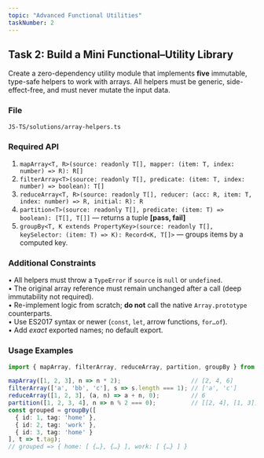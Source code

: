 ```yaml
---
topic: "Advanced Functional Utilities"
taskNumber: 2
---
```


## Task 2: Build a Mini Functional–Utility Library

Create a zero-dependency utility module that implements **five** immutable, type-safe helpers to work with arrays. All helpers must be generic, side-effect-free, and must never mutate the input data.

### File
`JS-TS/solutions/array-helpers.ts`

### Required API
1. `mapArray<T, R>(source: readonly T[], mapper: (item: T, index: number) => R): R[]`
2. `filterArray<T>(source: readonly T[], predicate: (item: T, index: number) => boolean): T[]`
3. `reduceArray<T, R>(source: readonly T[], reducer: (acc: R, item: T, index: number) => R, initial: R): R`
4. `partition<T>(source: readonly T[], predicate: (item: T) => boolean): [T[], T[]]` — returns a tuple **[pass, fail]**
5. `groupBy<T, K extends PropertyKey>(source: readonly T[], keySelector: (item: T) => K): Record<K, T[]>` — groups items by a computed key.

### Additional Constraints
• All helpers must throw a `TypeError` if `source` is `null` or `undefined`.  
• The original array reference must remain unchanged after a call (deep immutability not required).  
• Re-implement logic from scratch; **do not** call the native `Array.prototype` counterparts.  
• Use ES2017 syntax or newer (`const`, `let`, arrow functions, `for…of`).  
• Add _exact_ exported names; no default export.

### Usage Examples
```ts
import { mapArray, filterArray, reduceArray, partition, groupBy } from './array-helpers';

mapArray([1, 2, 3], n => n * 2);                    // [2, 4, 6]
filterArray(['a', 'bb', 'c'], s => s.length === 1); // ['a', 'c']
reduceArray([1, 2, 3], (a, n) => a + n, 0);         // 6
partition([1, 2, 3, 4], n => n % 2 === 0);          // [[2, 4], [1, 3]]
const grouped = groupBy([
  { id: 1, tag: 'home' },
  { id: 2, tag: 'work' },
  { id: 3, tag: 'home' }
], t => t.tag);
// grouped => { home: [ {…}, {…} ], work: [ {…} ] }
```
